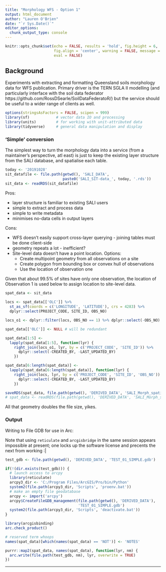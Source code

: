 ```yaml
---
title: "Morphology WFS - Option 1"
output: html_document
author: "Lauren O'Brien"
date: "`r Sys.Date()`"
editor_options: 
  chunk_output_type: console
---
```


```r
knitr::opts_chunk$set(echo = FALSE, results = 'hold', fig.height = 6,
                      fig.align = 'center', warning = FALSE, message = FALSE,
                      eval = FALSE)
```

## Background

Experiments with extracting and formatting Queensland soils morphology data for WFS publication. Primary driver is the TERN SGLA II modelling (and particularly interface with the soil data federator https://github.com/RossDSearle/SoilDataFederatoR/) but the service should be useful to a wider range of clients as well.

```r
options(stringsAsFactors = FALSE, scipen = 999)
library(sf)            # vector data IO and processing
library(units)         # for working with unit-attributed data
library(tidyverse)     # general data manipulation and display
```

### 'Simple' conversion

The simplest way to turn the morphology data into a service (from a maintainer's perspective, atl east) is just to keep the existing layer structure from the SALI database, and spatialise each table. 

```r
today <- '20191028' 
sit_datafile <- file.path(getwd(), 'SALI_DATA', 
                          paste0('SALI_SIT-data_', today, '.rds'))
sit_data <- readRDS(sit_datafile)
```

Pros:

  * layer structure is familiar to existing SALI users
  * simple to extract and process data
  * simple to write metadata
  * minimises no-data cells in output layers
  
Cons: 

  * WFS doesn't easily support cross-layer querying - joining tables must be done client-side
  * geometry repeats a lot - inefficient?
  * Site-level data doesn't have a point location. Options:
      * Create multipoint geometry from all observations on a site
      * Create polygon from bounding box or convex hull of observations
      * Use the location of observation one

Given that about 99.5% of sites have only one observation, the location of Observation 1 is used below to assign location to site-level data.

```r
spat_data <- sit_data
 
locs <- spat_data[['OLC']] %>% 
  st_as_sf(coords = c('LONGITUDE', 'LATITUDE'), crs = 4283) %>% 
  dplyr::select(PROJECT_CODE, SITE_ID, OBS_NO)

locs_o1 <- dplyr::filter(locs, OBS_NO == 1) %>% dplyr::select(-OBS_NO)

spat_data[['OLC']] <- NULL # will be redundant

spat_data[1:5] <- 
  lapply(spat_data[1:5], function(lyr) {
    right_join(locs_o1, lyr, by = c('PROJECT_CODE', 'SITE_ID')) %>% 
      dplyr::select(-CREATED_BY, -LAST_UPDATED_BY)
    })

spat_data[6:length(spat_data)] <- 
  lapply(spat_data[6:length(spat_data)], function(lyr) {
    right_join(locs, lyr, by = c('PROJECT_CODE', 'SITE_ID', 'OBS_NO')) %>% 
      dplyr::select(-CREATED_BY, -LAST_UPDATED_BY)
    })

saveRDS(spat_data, file.path(getwd(), 'DERIVED_DATA', 'SALI_Morph_spatial.rds'))
# spat_data <- readRDS(file.path(getwd(), 'DERIVED_DATA', 'SALI_Morph_spatial.rds'))
```

All that geometry doubles the file size, yikes.

### Output

Writing to File GDB for use in Arc:

Note that using `reticulate` and `arcgisbridge` in the same session appears impossible at present; one locks up the software license and precents the next from working :|

```r
test_gdb <- file.path(getwd(), 'DERIVED_DATA', 'TEST_01_SIMPLE.gdb')

if(!(dir.exists(test_gdb))) {
  # launch access to arcpy
  library(reticulate)
  arcpy3_dir <- 'C:/Program Files/ArcGIS/Pro/bin/Python'
  system2(file.path(arcpy3_dir, 'Scripts', 'proenv.bat'))
  # make an empty file geodatabase
  arcpy <- import('arcpy')
  arcpy$CreateFileGDB_management(file.path(getwd(), 'DERIVED_DATA'), 
                                 'TEST_01_SIMPLE.gdb')
  system2(file.path(arcpy3_dir, 'Scripts', 'deactivate.bat'))
}

```

```r
library(arcgisbinding)
arc.check_product()

# reserved term whoops
names(spat_data)[which(names(spat_data) == 'NOT')] <- 'NOTES'

purrr::map2(spat_data, names(spat_data), function(lyr, nm) {
  arc.write(file.path(test_gdb, nm), lyr, overwrite = TRUE)
})

```

***

